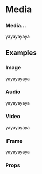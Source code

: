 
<Meta title="Atoms|Media" component={Media} decorators={[]} />

# Media

### Media...

yayayayaya

## Examples

### Image

yayayayaya

<Preview withToolbar>
  <Story name="Image">
    <Grid columns="3">
      <Media
        id="Image"
        media="https://cdn.facilityexecutive.com/wp-content/uploads/2019/09/38391858_ml-800x418-1-574x300.jpg"
      />
    </Grid>
  </Story>
</Preview>

### Audio

yayayayaya

<Preview withToolbar>
  <Story name="Audio">
    <Grid columns="3">
      <Media
        id="Audio"
        media="https://www.w3schools.com/html/horse.mp3"
      />
    </Grid>
  </Story>
</Preview>

### Video

yayayayaya

<Preview withToolbar>
  <Story name="Video">
    <Grid columns="3">
      <Media
        id="Video"
        media="http://clips.vorwaerts-gmbh.de/big_buck_bunny.mp4"
      />
      <Media
        media="https://www.youtube.com/embed/GJVwbyAY4Sk?autoplay=0"
      />
      <Media
        media="https://player.vimeo.com/video/798022"
      />
    </Grid>
  </Story>
</Preview>

### iFrame

yayayayaya

<Preview withToolbar>
  <Story name="iFrame" parameters={{ decorators: [FullScreen] }}>
    <Media
      id="iFrame"
      media="https://www.lightboxre.com/"
    />
  </Story>
</Preview>

### Props

<Props of={Media} />